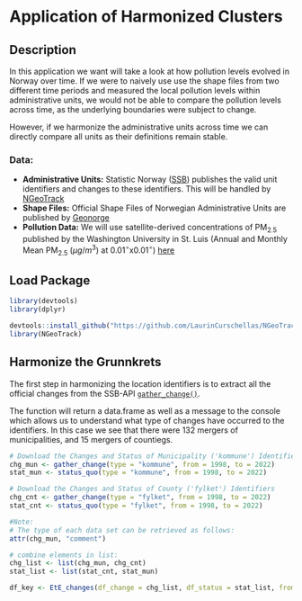 # Application of Harmonized Clusters

## Description

In this application we want will take a look at how pollution levels evolved in Norway over time. If we were to naively use use the shape files from two different time periods and measured the local pollution levels within administrative units, we would not be able to compare the pollution levels across time, as the underlying boundaries were subject to change.

However, if we harmonize the administrative units across time we can directly compare all units as their definitions remain stable.

### Data:

-   **Administrative Units:** Statistic Norway ([SSB](https://www.ssb.no/klass/klassifikasjoner/1)) publishes the valid unit identifiers and changes to these identifiers. This will be handled by [NGeoTrack](https://laurincurschellas.github.io/NGeoTrack)
-   **Shape Files:** Official Shape Files of Norwegian Administrative Units are published by [Geonorge](https://kartkatalog.geonorge.no/metadata/statistiske-enheter-grunnkretser-historiske-versjoner/02b6c97b-63da-4d46-9a70-6e9ef3442d54) 
-   **Pollution Data:** We will use satellite-derived concentrations of PM$_{2.5}$ published by the Washington University in St. Luis (Annual and Monthly Mean PM$_{2.5}$ ($\mu g/m^3$) at $0.01^{\circ}$x$0.01^{\circ}$) [here](https://sites.wustl.edu/acag/datasets/surface-pm2-5/)

## Load Package
```r
library(devtools)
library(dplyr)

devtools::install_github("https://github.com/LaurinCurschellas/NGeoTrack")
library(NGeoTrack) 
```

## Harmonize the Grunnkrets
The first step in harmonizing the location identifiers is to extract all the official changes from the SSB-API [``gather_change()``](https://laurincurschellas.github.io/NGeoTrack/reference/gather_change.html). 

The function will return a data.frame as well as a message to the console which allows us to understand what type of changes have occurred to the identifiers. In this case we see that there were $132$ mergers of municipalities, and $15$ mergers of countiegs. 

```r
# Download the Changes and Status of Municipality ('kommune') Identifiers in chosen Period
chg_mun <- gather_change(type = "kommune", from = 1998, to = 2022)
stat_mun <- status_quo(type = "kommune", from = 1998, to = 2022) 

# Download the Changes and Status of County ('fylket') Identifiers
chg_cnt <- gather_change(type = "fylket", from = 1998, to = 2022)
stat_cnt <- status_quo(type = "fylket", from = 1998, to = 2022)   

#Note: 
# The type of each data set can be retrieved as follows:
attr(chg_mun, "comment") 

# combine elements in list: 
chg_list <- list(chg_mun, chg_cnt)
stat_list <- list(stat_cnt, stat_mun)

df_key <- EtE_changes(df_change = chg_list, df_status = stat_list, from = 1998 , to = 2022, jointly = TRUE) 

```
